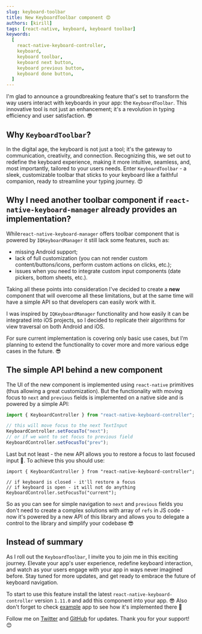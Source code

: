 ```yaml
---
slug: keyboard-toolbar
title: New KeyboardToolbar component 😍
authors: [kirill]
tags: [react-native, keyboard, keyboard toolbar]
keywords:
  [
    react-native-keyboard-controller,
    keyboard,
    keyboard toolbar,
    keyboard next button,
    keyboard previous button,
    keyboard done button,
  ]
---
```


I'm glad to announce a groundbreaking feature that's set to transform the way users interact with keyboards in your app: the `KeyboardToolbar`. This innovative tool is not just an enhancement; it's a revolution in typing efficiency and user satisfaction. 😎


<div style={{ display: "flex", justifyContent: "center", marginBottom: 20 }}>
  <Lottie
    className="lottie"
    animationData={lottie}
    style={{ width: 400, height: 400 }}
    loop
  />
</div>

<!-- truncate -->

## Why `KeyboardToolbar`?

In the digital age, the keyboard is not just a tool; it's the gateway to communication, creativity, and connection. Recognizing this, we set out to redefine the keyboard experience, making it more intuitive, seamless, and, most importantly, tailored to your users needs. Enter `KeyboardToolbar` - a sleek, customizable toolbar that sticks to your keyboard like a faithful companion, ready to streamline your typing journey. 😍

## Why I need another toolbar component if `react-native-keyboard-manager` already provides an implementation?

While`react-native-keyboard-manager` offers toolbar component that is powered by `IQKeyboardManager` it still lack some features, such as:

- missing Android support;
- lack of full customization (you can not render custom content/buttons/icons, perform custom actions on clicks, etc.);
- issues when you need to integrate custom input components (date pickers, bottom sheets, etc.).

Taking all these points into consideration I've decided to create a **new** component that will overcome all these limitations, but at the same time will have a simple API so that developers can easily work with it.

I was inspired by `IQKeyboardManager` functionality and how easily it can be integrated into iOS projects, so I decided to replicate their algorithms for view traversal on both Android and iOS.

For sure current implementation is covering only basic use cases, but I'm planning to extend the functionality to cover more and more various edge cases in the future. 😎

## The simple API behind a new component

The UI of the new component is implemented using `react-native` primitives (thus allowing a great customization). But the functionality with moving focus to `next` and `previous` fields is implemented on a native side and is powered by a simple API:

```ts
import { KeyboardController } from "react-native-keyboard-controller";

// this will move focus to the next TextInput
KeyboardController.setFocusTo("next");
// or if we want to set focus to previous field
KeyboardController.setFocusTo("prev");
```

Last but not least - the new API allows you to restore a focus to last focused input 🤯. To achieve this you should use:

```tsx
import { KeyboardController } from "react-native-keyboard-controller";

// if keyboard is closed - it'll restore a focus
// if keyboard is open - it will not do anything
KeyboardController.setFocusTo("current");
```

So as you can see for simple navigation to `next` and `previous` fields you don't need to create a complex solutions with array of `refs` in JS code - now it's powered by a new API of this library and allows you to delegate a control to the library and simplify your codebase 😎

## Instead of summary

As I roll out the `KeyboardToolbar`, I invite you to join me in this exciting journey. Elevate your app's user experience, redefine keyboard interaction, and watch as your users engage with your app in ways never imagined before. Stay tuned for more updates, and get ready to embrace the future of keyboard navigation.

To start to use this feature install the latest `react-native-keyboard-controller` version `1.11.0` and add this component into your app. 😎 Also don't forget to check [example](https://github.com/kirillzyusko/react-native-keyboard-controller/tree/main/example) app to see how it's implemented there 👀

Follow me on [Twitter](https://twitter.com/ziusko) and [GitHub](https://github.com/kirillzyusko) for updates. Thank you for your support! 😊
